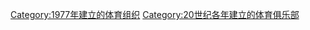 {{Cat topic in year| topic=建立的体育俱乐部| year=1977}}

[[Category:1977年建立的体育组织|Category:1977年建立的体育组织]]
[[Category:20世纪各年建立的体育俱乐部|Category:20世纪各年建立的体育俱乐部]]
